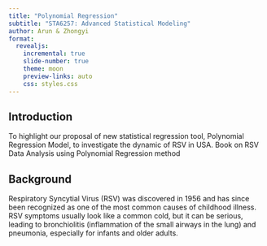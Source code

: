 ```yaml
---
title: "Polynomial Regression"
subtitle: "STA6257: Advanced Statistical Modeling"
author: Arun & Zhongyi
format: 
  revealjs:
    incremental: true
    slide-number: true
    theme: moon
    preview-links: auto
    css: styles.css
---
```


## Introduction

To highlight our proposal of new statistical regression tool, Polynomial Regression Model, to investigate the dynamic of RSV in USA. Book on RSV Data Analysis using Polynomial Regression method

## Background

Respiratory Syncytial Virus (RSV) was discovered in 1956 and has since been recognized as one of the most common causes of childhood illness. RSV symptoms usually look like a common cold, but it can be serious, leading to bronchiolitis (inflammation of the small airways in the lung) and pneumonia, especially for infants and older adults.
